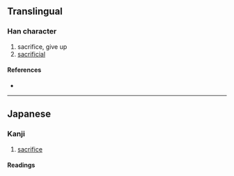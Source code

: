 {{also|犧}}
{{character info}}
==Translingual==
{{Han simplified forms|犧|犠|牺}}

===Han character===
{{Han char|rn=93|rad=牛|as=13|sn=17|four=|canj=HQTGI|ids=⿰牜義}}

# sacrifice, give up
# [[sacrificial]]

====References====
* {{Han ref|kx=0704.321|dkj=20190|dj=1117.170|hdz=31820.221|uh=72A0|ud=29344}}

----

==Japanese==
{{ja-kanji forms|犠|犧}}

===Kanji===
{{ja-kanji|grade=c|rs=牛13|kyu=犧}}

# [[sacrifice]]

====Readings====
{{ja-readings
|on=き
|kanyoon=ぎ
|kun=いけにえ-
}}